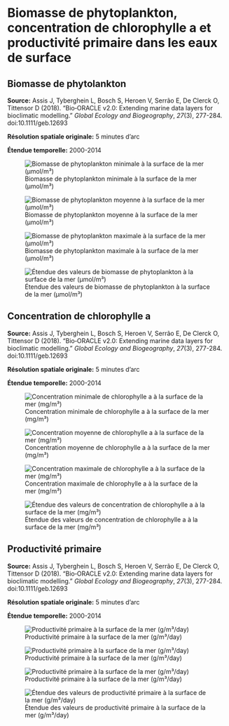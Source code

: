 # Biomasse de phytoplankton, concentration de chlorophylle a et productivité primaire dans les eaux de surface{#sec-surf-pp}


## Biomasse de phytolankton

**Source:** Assis J, Tyberghein L, Bosch S, Heroen V, Serrão E, De Clerck O, Tittensor D (2018). “Bio‐ORACLE v2.0: Extending marine data layers for bioclimatic modelling.” _Global Ecology and Biogeography_, *27*(3), 277-284. doi:10.1111/geb.12693

**Résolution spatiale originale:** 5 minutes d'arc

**Étendue temporelle:** 2000-2014

![Biomasse de phytoplankton minimale à la surface de la mer (μmol/m³)](figures/env_surface_phytoplankton_min.png){#fig-bo-phyto-surf-min}

![Biomasse de phytoplankton moyenne à la surface de la mer (μmol/m³)](figures/env_surface_phytoplankton_mean.png){#fig-bo-phyto-surf-mean}

![Biomasse de phytoplankton maximale à la surface de la mer (μmol/m³)](figures/env_surface_phytoplankton_max.png){#fig-bo-phyto-surf-max}

![Étendue des valeurs de biomasse de phytoplankton à la surface de la mer (μmol/m³)](figures/env_surface_phytoplankton_range.png){#fig-bo-phyto-surf-range}


## Concentration de chlorophylle a

**Source:** Assis J, Tyberghein L, Bosch S, Heroen V, Serrão E, De Clerck O, Tittensor D (2018). “Bio‐ORACLE v2.0: Extending marine data layers for bioclimatic modelling.” _Global Ecology and Biogeography_, *27*(3), 277-284. doi:10.1111/geb.12693

**Résolution spatiale originale:** 5 minutes d'arc

**Étendue temporelle:** 2000-2014

![Concentration minimale de chlorophylle a à la surface de la mer (mg/m³)](figures/env_surface_chlorophyll_min.png){#fig-bo-chloro-min}

![Concentration moyenne de chlorophylle a à la surface de la mer (mg/m³)](figures/env_surface_chlorophyll_mean.png){#fig-bo-chloro-mean}

![Concentration maximale de chlorophylle a à la surface de la mer (mg/m³)](figures/env_surface_chlorophyll_max.png){#fig-bo-chloro-max}

![Étendue des valeurs de concentration de chlorophylle a à la surface de la mer (mg/m³)](figures/env_surface_chlorophyll_range.png){#fig-bo-chloro-range}


## Productivité primaire

**Source:** Assis J, Tyberghein L, Bosch S, Heroen V, Serrão E, De Clerck O, Tittensor D (2018). “Bio‐ORACLE v2.0: Extending marine data layers for bioclimatic modelling.” _Global Ecology and Biogeography_, *27*(3), 277-284. doi:10.1111/geb.12693

**Résolution spatiale originale:** 5 minutes d'arc

**Étendue temporelle:** 2000-2014

![Productivité primaire à la surface de la mer (g/m³/day)](figures/env_surface_primary_productivity_min.png){#fig-bo-pp-surf-min}

![Productivité primaire à la surface de la mer (g/m³/day)](figures/env_surface_primary_productivity_mean.png){#fig-bo-pp-surf-mean}

![Productivité primaire à la surface de la mer (g/m³/day)](figures/env_surface_primary_productivity_max.png){#fig-bo-pp-surf-max}

![Étendue des valeurs de productivité primaire à la surface de la mer (g/m³/day)](figures/env_surface_primary_productivity_range.png){#fig-bo-pp-surf-range}
